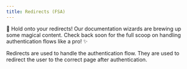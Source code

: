 ```yaml
---
title: Redirects (FSA)
---
```



<Aside type="note">

🚧 Hold onto your redirects! Our documentation wizards are brewing up some magical content. Check back soon for the full scoop on handling authentication flows like a pro! ✨

</Aside>

Redirects are used to handle the authentication flow. They are used to redirect the user to the correct page after authentication.

